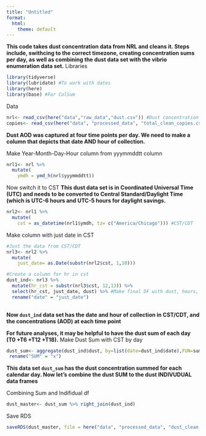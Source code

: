 ```yaml
---
title: "Untitled"
format:
  html:
    theme: default
---
```

**This code takes dust concentration data from NRL and cleans it. Steps include, swithcing to the correct timezone, creating concentration sums per day, as well as combining the dust data set with the vibrio enumeration data set.**
Libraries
```r
library(tidyverse)
library(lubridate) #To work with dates 
library(here)
library(base) #For ColSum
```

Data
```r
nrl<- read_csv(here("data","raw_data","dust.csv")) #Dust concentration data set
copies<- read_csv(here("data", "processed_data", "total_clean_copies.csv")) #Vibrio counts data set from qPCR

```
**Dust AOD was captured at four time points per day. We need to make a column that depicts that date AND hour of collection.**

Make Year-Month-Day-Hour column from yyymmddtt column
```r
nrl1<- nrl %>% 
  mutate(
    ymdh = ymd_h(nrl$yyymmddtt))
```

Now switch it to CST 
**This dust data set is in Coordinated Universal Time (UTC) and needs to be converted to Central Standard/Daylight Time (which is UTC-6 hours and UTC-5 hours for daylight savings.**
```r
nrl2<- nrl1 %>%
  mutate(
    cst = as_datetime(nrl1$ymdh, tz= c("America/Chicago"))) #CST/CDT
```

Make column with just date in CST
```r
#Just the data from CST/CDT
nrl3<- nrl2 %>%
  mutate(
    just_date= as.Date(substr(nrl2$cst, 1,10)))

#Create a column for hr in cst
dust_ind<- nrl3 %>%
  mutate(hr_cst = substr(nrl3$cst, 12,13)) %>%
  select(hr_cst, just_date, dust) %>% #Make final DF with dust, hours, and time in CST
  rename("date" = "just_date")
  
```
**Now `dust_ind` data set has the date and hour of collection in CST/CDT, and the concentrations (AOD) at each time point** \

**For future analyses, it may be helpful to have the dust sum of each day (T0 +T6 +T12 +T18).**
Make Dust Sum with CST by day
```r
dust_sum<- aggregate(dust_ind$dust, by=list(date=dust_ind$date),FUN=sum) %>% #could also use groupby
 rename("SUM" = "x")
```
**This data set `dust_sum` has the dust concentration summed for each calendar day. Now let's combine the dust SUM to the dust INDIVUDUAL data  frames**\

Combining Sum and Indifidual df
```r
dust_master<- dust_sum %>% right_join(dust_ind)
```


Save RDS
```r
saveRDS(dust_master, file = here("data", "processed_data", "dust_clean.rds")) #Dust with Cst Time and Hours

```







